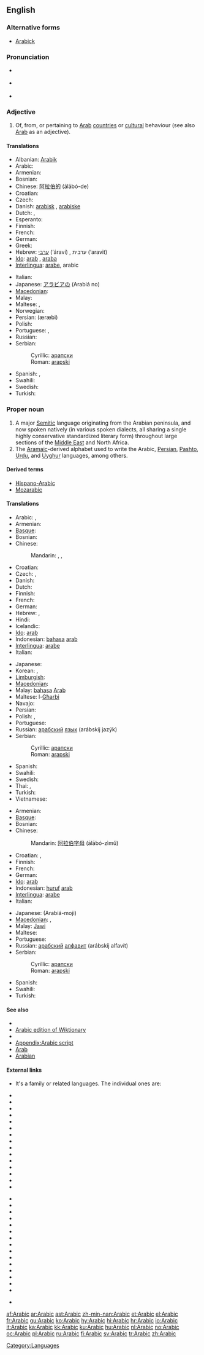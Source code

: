 {{interwiktionary|code=ar}}
==English==
{{wikipedia}}

===Alternative forms===
* [[Arabick]]

===Pronunciation===
* {{a|RP}} {{IPA|/ˈærəbɪk/}}
* {{a|US}} {{IPA|/ˈɛrəbɪk/|/ˈærəbɪk/}}
* {{audio|en-us-Arabic.ogg|Audio (US)}}

===Adjective===
{{en-adj|-}}

# Of, from, or pertaining to [[Arab]] [[country|countries]] or [[cultural]] behaviour (see also [[Arab]] as an adjective).

====Translations====
{{trans-top|of, from, or pertaining to Arab countries or cultural behaviour}}
* Albanian: [[Arabik]]
* Arabic: {{Arab|[[عربي]]}} {{unicode|(ʕárabi)}}
* Armenian: {{t-|hy|արաբական|tr=arabakan}}
* Bosnian: {{t-|bs|arapski|m}}
* Chinese: [[阿拉伯的]] (ālābó-de)
* Croatian: {{t-|hr|arapski|m|alt=àrapskī}}
* Czech: {{t+|cs|arabský|m}}
* Danish: [[arabisk]] {{n}}, [[arabiske]] {{p}}
* Dutch: {{t+|nl|Arabisch}}, {{t+|nl|Arabische}}
* Esperanto: {{t+|eo|araba|xs=Esperanto}}
* Finnish: {{t+|fi|arabialainen}}
* French: {{t+|fr|arabe}}
* German: {{t+|de|arabisch}}
* Greek: {{t+|el|αραβικός|tr=aravikós}}
* Hebrew: [[ערבי]] (‘áravi) {{m}}, ערבית (‘aravit) {{f}}
* [[Ido]]: [[arab]] {{m}}, [[araba]] {{f}}
* [[Interlingua]]: [[arabe]], arabic
{{trans-mid}}
* Italian: {{t+|it|arabo|m}}
* Japanese: [[アラビア]][[の]] (Arabiá no)
* [[Macedonian]]: {{t-|mk|арапски|m|tr=árapski}}
* Malay: {{t-|ms|Arab|xs=Malay}}
* Maltese: {{t+|mt|Għarbi|m|xs=Maltese}}, {{t-|mt|Għarbija|f|xs=Maltese}}
* Norwegian: {{t+|no|arabisk}}
* Persian: {{fa-Arab|[[عربی|عَرَبی]]}} (æræbi)
* Polish: {{t+|pl|arabski}}
* Portuguese: {{t+|pt|árabe}}, {{t+|pt|arábico}}
* Russian: {{t+|ru|арабский|m|tr=arábskij}}
* Serbian:
*: Cyrillic: [[арапски#Serbian|арапски]] {{m}}
*: Roman: [[arapski#Serbian|arapski]] {{m}}
* Spanish: {{t+|es|árabe|m|f}}, {{t-|es|arábigo|m}}
* Swahili: {{t|sw|kiarabu|xs=Swahili}}
* Swedish: {{t+|sv|arabisk}}
* Turkish: {{t+|tr|Arap}}
{{trans-bottom}}

===Proper noun===
{{en-proper noun}}

# A major [[Semitic]] language originating from the Arabian peninsula, and now spoken natively (in various spoken dialects, all sharing a single highly conservative standardized literary form) throughout large sections of the [[Middle East]] and North Africa.
# The [[Aramaic]]-derived alphabet used to write the Arabic, [[Persian]], [[Pashto]], [[Urdu]], and [[Uyghur]] languages, among others.

====Derived terms====
* [[Hispano-Arabic]]
* [[Mozarabic]]

====Translations====
{{trans-top|language}}
* Arabic: {{t-|ar|العربية|f|tr=al-3arabíyya}},  {{t+|ar|عربي|m|tr=3árabiy}}
* Armenian: {{t+|hy|արաբերեն|tr=araberen}}
* [[Basque]]: {{t|eu|arabiera|xs=Basque}}
* Bosnian: {{t-|bs|arapski|m}}
* Chinese:
*: Mandarin: {{t-|cmn|阿拉伯語|sc=Hani}},  {{t-|cmn|阿拉伯语|tr=Ālābó-yǔ|sc=Hani}},  {{t|cmn|阿拉伯文|tr=Ālābó-wén|sc=Hani}}
* Croatian: {{t+|hr|arapski jezik|m|alt=àrapskī jèzik}}
* Czech: {{t+|cs|arabština|f}}, {{t-|cs|arabský jazyk|m}}
* Danish: {{t+|da|arabisk}}
* Dutch: {{t+|nl|Arabisch|n}}
* Finnish: {{t+|fi|arabia}}
* French: {{t+|fr|arabe|m}}
* German: {{t+|de|Arabisch|n}}
* Hebrew: {{t+|he|ערבית|tr=‘aravít}},  {{t|he|ערבי|tr=‘araví}}
* Hindi: {{t+|hi|अरबी|tr=arabī|xs=Hindi}}
* Icelandic: {{t+|is|arabíska}}
* [[Ido]]: [[arab]]
* Indonesian: [[bahasa]] [[arab]]
* [[Interlingua]]: [[arabe]]
* Italian: {{t+|it|arabo}}
{{trans-mid}}
* Japanese: {{t+|ja|アラビア語|tr=Arabiá-go}}
* Korean: {{t|ko|아랍|tr=Arap|sc=Hang}},  {{t+|ko|아랍어|tr=Arab-eo|sc=Hang}}
* [[Limburgish]]: {{t|li|Arabisj|n|xs=Limburgish}}
* [[Macedonian]]: {{t-|mk|арапски|m|tr=árapski}}
* Malay: [[bahasa]] [[Arab]]
* Maltese: l-[[Għarbi]]
* Navajo: {{tø|nv|Ásáí bizaad}}
* Persian: {{t|fa|عَرَبی|tr=æræbi|xs=Persian}}
* Polish: {{t|pl|język arabski|m}}, {{t+|pl|arabski|m}}
* Portuguese: {{t+|pt|árabe|m}}
* Russian: [[арабский]] [[язык]] (arábskij jazýk) {{m}}
* Serbian:
*: Cyrillic: [[арапски#Serbian|арапски]] {{m}}
*: Roman: [[arapski#Serbian|arapski]] {{m}}
* Spanish: {{t+|es|árabe|m}}
* Swahili: {{t|sw|kiarabu|xs=Swahili}}
* Swedish: {{t+|sv|arabiska}}
* Thai: {{t|th|อารบิก|tr=aa-rá-bìk}},  {{t+|th|ภาษาอาหรับ|tr=paa-săa aa-ràp}}
* Turkish: {{t+|tr|Arapça}}
* Vietnamese: {{t|vi|tiếng A-rập|xs=Vietnamese}}
{{trans-bottom}}

{{trans-top|alphabet}}
* Armenian: {{t+|hy|արաբերեն|tr=araberen}}
* [[Basque]]: {{t|eu|arabiar|xs=Basque}}
* Bosnian: {{t-|bs|arapski|m}}
* Chinese:
*: Mandarin: [[阿拉伯字母]] (ālābó-zìmǔ)
* Croatian: {{t-|hr|arabica|f|alt=aràbica}}, {{t-|hr|arebica|f|alt=arèbica}}
* Finnish: {{t+|fi|arabia}}
* French: {{t+|fr|arabe}}
* German: {{t+|de|Arabisch}}
* [[Ido]]: [[arab]]
* Indonesian: [[huruf]] [[arab]]
* [[Interlingua]]: [[arabe]]
* Italian: {{t+|it|arabo}}
{{trans-mid}}
* Japanese: {{Jpan|[[アラビア文字]]}} (Arabiá-moji)
* [[Macedonian]]: {{t|mk|арапска азбука|f|tr=árapska ázbuka}},  {{t-|mk|арабица|f|tr=arábica}}
* Malay: [[Jawi]]
* Maltese: {{t-|mt|Għarbija|xs=Maltese}}
* Portuguese: {{t+|pt|árabe|m}}
* Russian: [[арабский]] [[алфавит]] (arábskij alfavít) {{m}}
* Serbian:
*: Cyrillic: [[арапски#Serbian|арапски]] {{m}}
*: Roman: [[arapski#Serbian|arapski]] {{m}}
* Spanish: {{t+|es|árabe|m}}
* Swahili: {{t|sw|kiarabu|xs=Swahili}}
* Turkish: {{t+|tr|Arap}}
{{trans-bottom}}

====See also====
{{interwiktionary|code=ar}}
{{wikibooks}}

* {{langcat}}
* [[:ar:|Arabic edition of Wiktionary]]
* {{pedialite|Arabic language}}
* [[Appendix:Arabic script]]
* [[Arab]]
* [[Arabian]]

====External links====
* {{ISO 639|link=Ethnologue|lang=Arabic macrolanguage|3code=ara|1code=ar}} It's a family or related languages. The individual ones are:
{{top2}}
* {{ethnologue|lang=Algerian Arabic|code=arq}}
* {{ethnologue|lang=Algerian Saharan Arabic|code=aao}}
* {{ethnologue|lang=Babalia Creole Arabic|code=bbz}}
* {{ethnologue|lang=Baharna Arabic|code=abv}}
* {{ethnologue|lang=Chadian Arabic|code=shu}}
* {{ethnologue|lang=Cypriot Arabic|code=acy}}
* {{ethnologue|lang=Dhofari Arabic|code=adf}}
* {{ethnologue|lang=Eastern Egyptian Bedawi Arabic|code=avl}}
* {{ethnologue|lang=Egyptian Arabic|code=arz}}
* {{ethnologue|lang=Gulf Arabic|code=afb}}
* {{ethnologue|lang=Hadrami Arabic|code=ayh}}
* {{ethnologue|lang=Hijazi Arabic|code=acw}}
* {{ethnologue|lang=Libyan Arabic|code=ayl}}
* {{ethnologue|lang=Mesopotamian Arabic|code=acm}}
* {{ethnologue|lang=Moroccan Arabic|code=ary}}
{{mid2}}
* {{ethnologue|lang=Najdi Arabic|code=ars}}
* {{ethnologue|lang=North Levantine Arabic|code=apc}}
* {{ethnologue|lang=North Mesopotamian Arabic|code=ayp}}
* {{ethnologue|lang=Omani Arabic|code=acx}}
* {{ethnologue|lang=Saidi Arabic|code=aec}}
* {{ethnologue|lang=Sanaani Arabic|code=ayn}}
* {{ethnologue|lang=Shihhi Arabic|code=ssh}}
* {{ethnologue|lang=South Levantine Arabic|code=ajp}}
* {{ethnologue|lang=Standard Arabic|code=arb}}
* {{ethnologue|lang=Sudanese Arabic|code=apd}}
* {{ethnologue|lang=Sudanese Creole Arabic|code=pga}}
* {{ethnologue|lang=Ta'izzi-Adeni Arabic|code=acq}}
* {{ethnologue|lang=Tajiki Arabic|code=abh}}
* {{ethnologue|lang=Tunisian Arabic|code=aeb}}
* {{ethnologue|lang=Uzbeki Arabic|code=auz}}
{{bottom}}
* {{websters-online}}

[[Category:Languages]]

[[af:Arabic]]
[[ar:Arabic]]
[[ast:Arabic]]
[[zh-min-nan:Arabic]]
[[et:Arabic]]
[[el:Arabic]]
[[fr:Arabic]]
[[gu:Arabic]]
[[ko:Arabic]]
[[hy:Arabic]]
[[hi:Arabic]]
[[hr:Arabic]]
[[io:Arabic]]
[[it:Arabic]]
[[ka:Arabic]]
[[kk:Arabic]]
[[ku:Arabic]]
[[hu:Arabic]]
[[nl:Arabic]]
[[no:Arabic]]
[[oc:Arabic]]
[[pl:Arabic]]
[[ru:Arabic]]
[[fi:Arabic]]
[[sv:Arabic]]
[[tr:Arabic]]
[[zh:Arabic]]